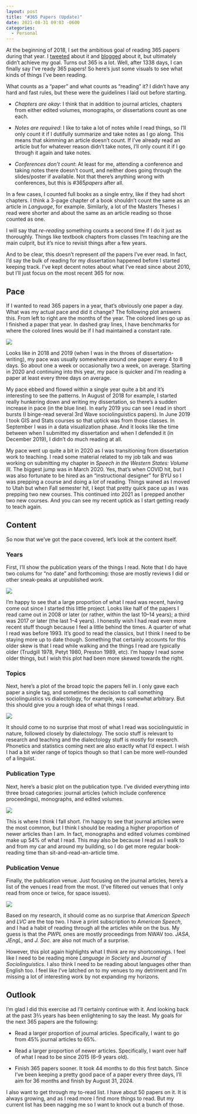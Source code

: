 ```yaml
---
layout: post
title: "#365 Papers (Update)"
date: 2021-08-31 09:03 -0600
categories:
  - Personal
---
```


At the beginning of 2018, I set the ambitious goal of reading 365 papers during that year. I [tweeted](https://twitter.com/joey_stan/status/971972160322387968?s=20) about it and [blogged](/blog/365-papers) about it, but ultimately didn't achieve my goal. Turns out 365 is a lot. Well, after 1338 days, I can finally say I've ready 365 papers! So here's just some visuals to see what kinds of things I've been reading.

What counts as a "paper" and what counts as "reading" it? I didn't have any hard and fast rules, but these were the guidelines I laid out before starting.

* *Chapters are okay*: I think that in addition to journal articles, chapters from either edited volumes, monographs, or dissertations count as one each.

* *Notes are required*: I like to take a lot of notes while I read things, so I'll only count it if I dutifully summarize and take notes as I go along. This means that skimming an article doesn't count. If I've already read an article but for whatever reason didn't take notes, I'll only count it if I go through it again and take notes.

* *Conferences don't count*: At least for me, attending a conference and taking notes there doesn't count, and neither does going through the slides/poster if available. Not that there's anything wrong with conferences, but this is #365*papers* after all. 

In a few cases, I counted full books as a single entry, like if they had short chapters. I think a 3-page chapter of a book shouldn't count the same as an article in *Language*, for example. Similarly, a lot of the Masters Theses I read were shorter and about the same as an article reading so those counted as one.

I will say that *re-reading* something counts a second time if I do it just as thoroughly. Things like textbook chapters from classes I'm teaching are the main culprit, but it's nice to revisit things after a few years.

And to be clear, this doesn't represent *all* the papers I've ever read. In fact, I'd say the bulk of reading for my dissertation happened before I started keeping track. I've kept decent notes about what I've read since about 2010, but I'll just focus on the most recent 365 for now.

## Pace

If I wanted to read 365 papers in a year, that's obviously one paper a day. What was my actual pace and did it change? The following plot answers this. From left to right are the months of the year. The colored lines go up as I finished a paper that year. In dashed gray lines, I have benchmarks for where the colored lines would be if I had maintained a constant rate. 

![](pace.jpg)

Looks like in 2018 and 2019 (when I was in the throes of dissertation-writing), my pace was usually somewhere around one paper every 4 to 8 days. So about one a week or occasionally two a week, on average. Starting in 2020 and continuing into this year, my pace is quicker and I'm reading a paper at least every three days on average. 

My pace ebbed and flowed within a single year quite a bit and it's interesting to see the patterns. In August of 2018 for example, I started really hunkering down and writing my dissertation, so there's a sudden increase in pace (in the blue line). In early 2019 you can see I read in short bursts (I binge-read several 3rd Wave sociolinguistics papers). In June 2019 I took GIS and Stats courses so that uptick was from those classes. In September I was in a data visualization phase. And it looks like the time between when I submitted my dissertation and when I defended it (in December 2019), I didn't do much reading at all. 

My pace went up quite a bit in 2020 as I was transitioning from dissertation work to teaching. I read some material related to my job talk and was working on submitting my chapter in *Speech in the Western States: Volume III*. The biggest jump was in March 2020. Yes, that's when COVID hit, but I was also fortunate to be hired as an "instructional designer" for BYU so I was prepping a course and doing a *lot* of reading. Things waned as I moved to Utah but when Fall semester hit, I kept that pretty quick pace up as I was prepping two new courses. This continued into 2021 as I prepped another two new courses. And you can see my recent uptick as I start getting ready to teach again. 

## Content

So now that we've got the pace covered, let's look at the content itself.

### Years

First, I'll show the publication years of the things I read. Note that I do have two colums for "no date" and forthcoming: those are mostly reviews I did or other sneak-peaks at unpublished work.

![](years.jpg)

I'm happy to see that a large proportion of what I read was recent, having come out since I started this little project. Looks like half of the papers I read came out in 2008 or later (or rather, within the last 10--14 years); a third was 2017 or later (the last 1--4 years). I honestly wish I had read even more recent stuff though because I feel a little behind the times. A quarter of what I read was before 1993. It's good to read the classics, but I think I need to be staying more up to date though. Something that certainly accounts for this older skew is that I read while walking and the things I read are typically older (Trudgill 1978, Petyt 1980, Preston 1989, etc). I'm happy I read some older things, but I wish this plot had been more skewed towards the right. 

### Topics

Next, here's a plot of the broad topic the papers fell in. I only gave each paper a single tag, and sometimes the decision to call something sociolinguistics vs dialectology, for example, was somewhat arbitrary. But this should give you a rough idea of what things I read.

![](tags.jpg)

It should come to no surprise that most of what I read was sociolinguistic in nature, followed closely by dialectology. The socio stuff is relevant to research and teaching and the dialectology stuff is mostly for research. Phonetics and statistics coming next are also exactly what I'd expect. I wish I had a bit wider range of topics though so that I can be more well-rounded of a linguist.

### Publication Type

Next, here's a basic plot on the publication type. I've divided everything into three broad categories: journal articles (which include conference proceedings), monographs, and edited volumes.

![](pub_type.jpg)

This is where I think I fall short. I'm happy to see that journal articles were the most common, but I think I should be reading a higher proportion of newer articles than I am. In fact, monographs and edited volumes combined make up 54% of what I read. This may also be because I read as I walk to and from my car and around my building, so I do get more regular book-reading time than sit-and-read-an-article time.

### Publication Venue

Finally, the publication venue. Just focusing on the journal articles, here's a list of the venues I read from the most. (I've filtered out venues that I only read from once or twice, for space issues).

![](venue.jpg)

Based on my research, it should come as no surprise that *American Speech* and *LVC* are the top two. I have a print subscription to *American Speech*, and I had a habit of reading through all the articles while on the bus. My guess is that the *PWPL* ones are mostly proceedings from NWAV too. *JASA*, *JEngL*, and *J. Soc.* are also not much of a surprise. 

However, this plot again highlights what I think are my shortcomings. I feel like I need to be reading more *Language in Society* and *Journal of Sociolinguistics*. I also think I need to be reading about languages other than English too. I feel like I've latched on to my venues to my detriment and I'm missing a lot of interesting work by not expanding my horizons. 

## Outlook

I'm glad I did this exercise ad I'll certainly continue with it. And looking back at the past 3⅔ years has been enlightening to say the least. My goals for the next 365 papers are the following:

* Read a larger proportion of journal articles. Specifically, I want to go from 45% journal articles to 65%.

* Read a larger proportion of newer articles. Specifically, I want over half of what I read to be since 2015 (6--9 years old). 

* Finish 365 papers sooner. It took 44 months to do this first batch. Since I've been keeping a pretty good pace of a paper every three days, I'll aim for 36 months and finish by August 31, 2024. 

I also want to get through my to-read list. I have about 50 papers on it. It is always growing, and as I read more I find more things to read. But my current list has been nagging me so I want to knock out a bunch of those.